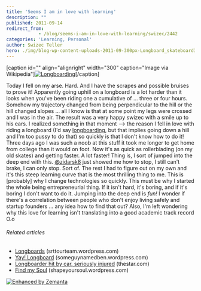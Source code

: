 ```yaml
---
title: 'Seems I am in love with learning'
description: ""
published: 2011-09-14
redirect_from: 
            - /blog/seems-i-am-in-love-with-learning/swizec/2442
categories: 'Learning, Personal'
author: Swizec Teller
hero: ./img/blog-wp-content-uploads-2011-09-300px-Longboard_skateboard3.jpg
---
```

\[caption id="" align="alignright" width="300" caption="Image via Wikipedia"][![Longboarding](./img/blog-wp-content-uploads-2011-09-300px-Longboard_skateboard3.jpg "Longboarding")](http://commons.wikipedia.org/wiki/File:Longboard_skateboard.jpg)\[/caption]

Today I fell on my arse. Hard. And I have the scrapes and possible bruises to prove it! Apparently going uphill on a longboard is a lot harder than it looks when you've been riding one a cumulative of ... three or four hours. Somehow my trajectory changed from being perpendicular to the hill or the hill changed slopes ... all I know is that at some point my legs were crossed and I was in the air. The result was a very happy swizec with a smile up to his ears. I realized something in that moment --> the reason I fell in love with riding a longboard (I'd say [longboarding](http://en.wikipedia.org/wiki/Longboarding "Longboarding"), but that implies going down a hill and I'm too pussy to do that) so quickly is that I don't know how to do it! Three days ago I was such a noob at this stuff it took me longer to get home from college than it would on foot. Now it's as quick as rollerblading (on my old skates) and getting faster. A lot faster! Thing is, I sort of jumped into the deep end with this. [@zidarsk8](http://twitter.com/zidarsk8) just showed me how to stop, I still can't brake, I can only stop. Sort of. The rest I had to figure out on my own and it's this steep learning curve that is the most thrilling thing to me. This is \[probably] why I change technologies so quickly. This must be why I started the whole being entrepreneurial thing. If it isn't hard, it's boring, and if it's boring I don't want to do it. Jumping into the deep end is _fun!_ I wonder if there's a correlation between people who don't enjoy living safely and startup founders ... any idea how to find that out? Also, I'm left wondering why this love for learning isn't translating into a good academic track record O.o

###### Related articles

- [Longboards](http://srttourteam.wordpress.com/2011/08/05/longboards/) (srttourteam.wordpress.com)
- [Yay! Longboard](http://someguynamedben.wordpress.com/2011/07/02/yay-longboard/) (someguynamedben.wordpress.com)
- [Longboarder hit by car, seriously injured](http://www.thestar.com/news/article/1025357--longboarder-hit-by-car-seriously-injured) (thestar.com)
- [Find my Soul](http://shapeyoursoul.wordpress.com/2011/08/02/find-my-soul/) (shapeyoursoul.wordpress.com)

[![Enhanced by Zemanta](http://img.zemanta.com/zemified_e.png?x-id=fd7c855c-fd36-44a3-8bc9-087a697e7550)](http://www.zemanta.com/ "Enhanced by Zemanta")